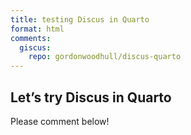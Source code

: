 ```yaml
---
title: testing Discus in Quarto
format: html
comments:
  giscus:
    repo: gordonwoodhull/discus-quarto
---
```



## Let's try Discus in Quarto


Please comment below!


